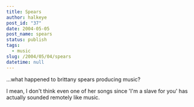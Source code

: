 ```yaml
---
title: Spears
author: halkeye
post_id: "37"
date: 2004-05-05
post_name: spears
status: publish
tags:
  - music
slug: /2004/05/04/spears
datetime: null
---
```


...what happened to brittany spears producing music?

I mean, I don't think even one of her songs since 'I'm a slave for you' has actually sounded remotely like music.